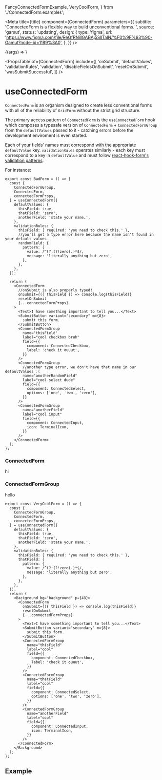 
  FancyConnectedFormExample,
  VeryCoolForm,
} from './ConnectedForm.examples';

<Meta
  title={title}
  component={ConnectedForm}
  parameters={{
    subtitle: 'ConnectedForm is a flexible way to build unconventional forms.`',
    source: 'gamut',
    status: 'updating',
    design: {
      type: 'figma',
      url:
        'https://www.figma.com/file/ReGfRNillGABAj5SlITalN/%F0%9F%93%90-Gamut?node-id=1189%3A0',
    },
  }}
/>

<Canvas>
  <Story
    name="ConnectedForm"
    args={{ validation: 'onSubmit', resetOnSubmit: true }}
  >
    {(args) => <VeryCoolForm />}
  </Story>
</Canvas>

<PropsTable
  of={ConnectedForm}
  include={[
    'onSubmit',
    'defaultValues',
    'validationRules',
    'validation',
    'disableFieldsOnSubmit',
    'resetOnSubmit',
    'wasSubmitSuccessful',
  ]}
/>

# useConnectedForm

`ConnectedForm` is an organism designed to create less conventional forms with all of the reliability of `GridForm` without the strict grid structure.

The primary access pattern of `ConnectedForm` is the `useConnectedForm` hook which composes a typesafe version of `ConnectedForm` + `ConnectedFormGroup` from the `defaultValues` passed to it - catching errors before the development enviroment is even started.

Each of your fields' names must correspond with the appropriate `defaultValue` key. `validationRules` operates similarly - each key must correspond to a key in `defaultValue` and must follow [react-hook-form's](https://react-hook-form.com) [validation patterns](https://react-hook-form.com/v6/api#register).

For instance:

```tsx
export const BadForm = () => {
  const {
    ConnectedFormGroup,
    ConnectedForm,
    connectedFormProps,
  } = useConnectedForm({
    defaultValues: {
      thisField: true,
      thatField: 'zero',
      anotherField: 'state your name.',
    },
    validationRules: {
      thisField: { required: 'you need to check this.' },
      //you'll get a type error here because the name isn't found in your default values
      randomField: {
        pattern: {
          value: /^(?:(?!zero).)*$/,
          message: 'literally anything but zero',
        },
      },
    },
  });

  return (
    <ConnectedForm
      //onSubmit is also properly typed!
      onSubmit={({ thisField }) => console.log(thisField)}
      resetOnSubmit
      {...connectedFormProps}
    >
      <Text>I have something important to tell you...</Text>
      <SubmitButton variant="secondary" m={8}>
        submit this form.
      </SubmitButton>
      <ConnectedFormGroup
        name="thisField"
        label="cool checkbox bruh"
        field={{
          component: ConnectedCheckbox,
          label: 'check it ouuut',
        }}
      />
      <ConnectedFormGroup
        //another type error, we don't have that name in our defaultValues :(
        name="anotherRandomField"
        label="cool select dude"
        field={{
          component: ConnectedSelect,
          options: ['one', 'two', 'zero'],
        }}
      />
      <ConnectedFormGroup
        name="anotherField"
        label="cool input"
        field={{
          component: ConnectedInput,
          icon: TerminalIcon,
        }}
      />
    </ConnectedForm>
  );
};
```

### ConnectedForm

hi

### ConnectedFormGroup

hello

```tsx
export const VeryCoolForm = () => {
  const {
    ConnectedFormGroup,
    ConnectedForm,
    connectedFormProps,
  } = useConnectedForm({
    defaultValues: {
      thisField: true,
      thatField: 'zero',
      anotherField: 'state your name.',
    },
    validationRules: {
      thisField: { required: 'you need to check this.' },
      thatField: {
        pattern: {
          value: /^(?:(?!zero).)*$/,
          message: 'literally anything but zero',
        },
      },
    },
  });
  return (
    <Background bg="background" p={48}>
      <ConnectedForm
        onSubmit={({ thisField }) => console.log(thisField)}
        resetOnSubmit
        {...connectedFormProps}
      >
        <Text>I have something important to tell you...</Text>
        <SubmitButton variant="secondary" m={8}>
          submit this form.
        </SubmitButton>
        <ConnectedFormGroup
          name="thisField"
          label="cool"
          field={{
            component: ConnectedCheckbox,
            label: 'check it ouuut',
          }}
        />
        <ConnectedFormGroup
          name="thatField"
          label="cool"
          field={{
            component: ConnectedSelect,
            options: ['one', 'two', 'zero'],
          }}
        />
        <ConnectedFormGroup
          name="anotherField"
          label="cool"
          field={{
            component: ConnectedInput,
            icon: TerminalIcon,
          }}
        />
      </ConnectedForm>
    </Background>
  );
};
```

## Example

<FancyConnectedFormExample />

